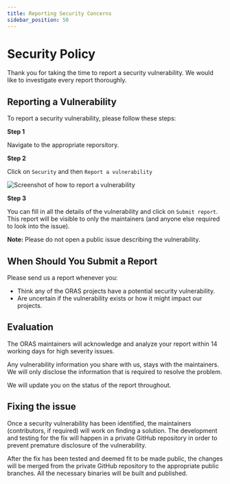 ```yaml
---
title: Reporting Security Concerns
sidebar_position: 50
---
```


# Security Policy

Thank you for taking the time to report a security vulnerability. 
We would like to investigate every report thoroughly.

## Reporting a Vulnerability

To report a security vulnerability, please follow these steps:

**Step 1**

Navigate to the appropriate reporsitory.

**Step 2**

Click on `Security` and then `Report a vulnerability`

![Screenshot of how to report a vulnerability](/img/reporting_a_security_concern.png)

**Step 3** 

You can fill in all the details of the vulnerability and click on `Submit report`.
This report will be visible to only the maintainers (and anyone else required to look into the issue).

**Note:** Please do not open a public issue describing the vulnerability.

## When Should You Submit a Report

Please send us a report whenever you:

* Think any of the ORAS projects have a potential security vulnerability.
* Are uncertain if the vulnerability exists or how it might impact our projects.

## Evaluation

The ORAS maintainers will acknowledge and analyze your report within 14 working days for high severity issues.

Any vulnerability information you share with us, stays with the maintainers. 
We will only disclose the information that is required to resolve the problem.

We will update you on the status of the report throughout.

## Fixing the issue

Once a security vulnerability has been identified, the maintainers (contributors, if required) will work on finding a solution. 
The development and testing for the fix will happen in a private GitHub repository in order to prevent premature disclosure of the vulnerability.

After the fix has been tested and deemed fit to be made public, 
the changes will be merged from the private GitHub repository to the appropriate public branches. 
All the necessary binaries will be built and published.
